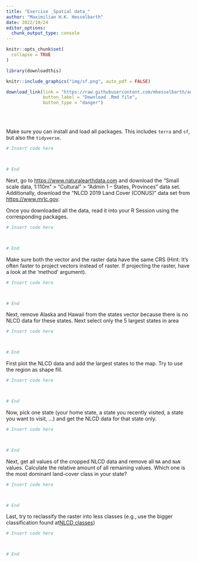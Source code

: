 ```yaml
---
title: "Exercise _Spatial data_"
author: "Maximilian H.K. Hesselbarth"
date: 2022/10/24
editor_options: 
  chunk_output_type: console
---
```


```r
knitr::opts_chunk$set(
  collapse = TRUE
)

library(downloadthis)
```

```r
knitr::include_graphics("img/sf.png", auto_pdf = FALSE)
```

```r
download_link(link = "https://raw.githubusercontent.com/mhesselbarth/advanced-r-workshop/main/exercise-spatial.Rmd",
              button_label = "Download .Rmd file", 
              button_type = "danger")
```

<br><br>

Make sure you can install and load all packages. This includes `terra` and `sf`, but also the `tidyverse`.

```r
# Insert code here



# End
```

Next, go to [https://www.naturalearthdata.com](https://www.naturalearthdata.com) and download the "Small scale data, 1:110m" > "Cultural" > "Admin 1 – States, Provinces" data set. Additionally, download the 
"NLCD 2019 Land Cover (CONUS)" data set from [https://www.mrlc.gov](https://www.mrlc.gov). 

Once you downloaded all the data, read it into your R Session using the corresponding packages.

```r
# Insert code here



# End
```

Make sure both the vector and the raster data have the same CRS (Hint: It's often faster to project vectors instead of raster. If projecting the raster, have a look at the 'method' argument).

```r
# Insert code here



# End
```

Next, remove Alaska and Hawaii from the states vector because there is no NLCD data for these states. Next select only the 5 largest states in area

```r
# Insert code here



# End
```

First plot the NLCD data and add the largest states to the map. Try to use the region as shape fill.

```r
# Insert code here



# End
```

Now, pick one state (your home state, a state you recently visited, a state you want to visit, ...) and get the NLCD data for that state only.

```r
# Insert code here



# End
```

Next, get all values of the cropped NLCD data and remove all `NA` and `NaN` values. Calculate the relative amount of all remaining values. Which one is the most dominant land-cover class in your state?

```r
# Insert code here



# End
```

Last, try to reclassify the raster into less classes (e.g., use the bigger classification found at[NLCD classes](https://www.mrlc.gov/data/legends/national-land-cover-database-class-legend-and-description))

```r
# Insert code here



# End
```
